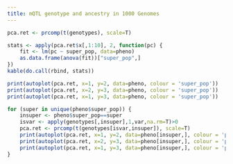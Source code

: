 ```yaml
---
title: mQTL genotype and ancestry in 1000 Genomes
---
```


```r
pca.ret <- prcomp(t(genotypes), scale=T)
```

```r
stats <- apply(pca.ret$x[,1:10], 2, function(pc) {
    fit <- lm(pc ~ super_pop, data=pheno)
    as.data.frame(anova(fit))["super_pop",]
})
kable(do.call(rbind, stats))
```

```r
print(autoplot(pca.ret, x=1, y=2, data=pheno, colour = 'super_pop'))
print(autoplot(pca.ret, x=2, y=3, data=pheno, colour = 'super_pop'))
print(autoplot(pca.ret, x=1, y=3, data=pheno, colour = 'super_pop'))
```


```r
for (super in unique(pheno$super_pop)) {
    insuper <- pheno$super_pop==super
    isvar <- apply(genotypes[,insuper],1,var,na.rm=T)>0
    pca.ret <- prcomp(t(genotypes[isvar,insuper]), scale=T)
    print(autoplot(pca.ret, x=1, y=2, data=pheno[insuper,], colour = 'pop', main=super))
    print(autoplot(pca.ret, x=2, y=3, data=pheno[insuper,], colour = 'pop', main=super))
    print(autoplot(pca.ret, x=1, y=3, data=pheno[insuper,], colour = 'pop', main=super))
}
```

